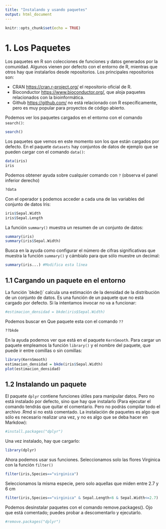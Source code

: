 ```yaml
---
title: "Instalando y usando paquetes"
output: html_document
---
```


```r
knitr::opts_chunk$set(echo = TRUE)
```


# 1. Los Paquetes
Los paquetes en R son colecciones de funciones y datos generados por la comunidad. Algunos vienen por defecto con el entorno de R, mientras que otros hay que instalarlos desde repositorios. Los principales repositorios son: 

- CRAN <https://cran.r-project.org/> el repositorio oficial de R.
- Bioconductor <https://www.bioconductor.org/>, que aloja paquetes relacionados con la bioinformática.
- Github <https://github.com/> no está relacionado con R específicamente, pero es muy popular para proyectos de código abierto.

Podemos ver los paquetes cargados en el entorno con el comando `search()`:

```r
search()

```

Los paquetes que vemos en este momento son los que están cargados por defecto.  En el paquete `datasets` hay conjuntos de datos de ejemplo que se pueden cargar con el comando `data()`:

```r
data(iris)
iris

```

Podemos obtener ayuda sobre cualquier comando con `?` (observa el panel inferior derecho)

```r
?data
```

Con el operador `$` podemos acceder a cada una de las variables del conjunto de datos Iris:

```r
iris$Sepal.Width
iris$Sepal.Length

```

La función `summary()` muestra un resumen de un conjunto de datos:

```r
summary(iris)
summary(iris$Sepal.Width)
```


Busca en la ayuda como configurar el número de cifras significativas que muestra la función `summary()` y cámbialo para que sólo muestre un decimal:

```r
summary(iris...) #Modifica esta línea
```

## 1.1 Cargando un paquete en el entorno
La función ´bkde()´ calcula una estimación de la densidad de la distribución de un conjunto de datos. Es una función de un paquete que no está cargado por defecto. Si la intentamos invocar no va a funcionar:

```r
#estimacion_densidad = bkde(iris$Sepal.Width)
```

Podemos buscar en Que paquete esta con el comando `??`

```r
??bkde
```


En la ayuda podemos ver que está en el paquete `KernSmooth`. Para cargar un paquete empleamos la función `library()` y el nombre del paquete, que puede ir entre comillas o sin comillas:

```r
library(KernSmooth)
estimacion_densidad = bkde(iris$Sepal.Width)
plot(estimacion_densidad)

```

## 1.2 Instalando un paquete

El paquete `dplyr` contiene funciones útiles para manipular datos. Pero no está instalado por defecto, sino que hay que instalarlo (Para ejecutar el comando tendrás que quitar el comentario. Pero no podrás compilar todo el archivo .Rmd si no está comentado. La instalación de paquetes es algo que sólo es necesario realizar una vez, y no es algo que se deba hacer en Markdow):

```r
#install.packages("dplyr")

```

Una vez instalado, hay que cargarlo:
```r
library(dplyr)
```

Ahora podemos usar sus funciones. Seleccionamos solo las flores Virginica con la función `filter()`

```r
filter(iris,Species=="virginica")
```

Seleccionamos la misma especie, pero solo aquellas que miden entre 2.7 y 6 cm
```r
filter(iris,Species=="virginica" & Sepal.Length<6 & Sepal.Width<=2.7)
```


Podemos desinstalar paquetes con el comando remove.packages(). Ojo que está comentado; puedes probar  a descomentarlo y ejecutarlo.

```r
#remove.packages("dplyr")
```
